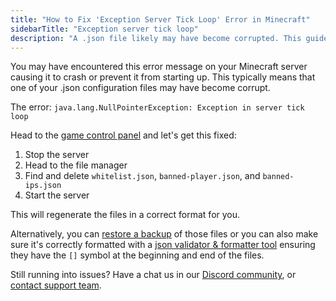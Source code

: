 ```yaml
---
title: "How to Fix 'Exception Server Tick Loop' Error in Minecraft"
sidebarTitle: "Exception server tick loop"
description: "A .json file likely may have become corrupted. This guide shows you how to fix this common error server owners face for a Minecraft server."
---
```


You may have encountered this error message on your Minecraft server causing it to crash or prevent it from starting up. This typically means that one of your .json configuration files may have become corrupt.

<Warning>The error: `java.lang.NullPointerException: Exception in server tick loop`</Warning>

Head to the [game control panel](https://game.berrybyte.net) and let's get this fixed:

1. Stop the server
2. Head to the file manager
2. Find and delete `whitelist.json`, `banned-player.json`, and `banned-ips.json`
3. Start the server

This will regenerate the files in a correct format for you. 

Alternatively, you can [restore a backup](../../../lime/backups#mounting) of those files or you can also make sure it's correctly formatted with a [json validator & formatter tool](https://jsonlint.com/) ensuring they have the `[]` symbol at the beginning and end of the files.


Still running into issues? Have a chat us in our [Discord community](https://berrybyte.net/discord), or [contact support team](https://berrybyte.net/support).